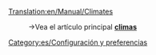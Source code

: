 [[Translation:en/Manual/Climates]]


:→Vea el artículo principal '''[[es/climas|climas]]'''

[[Category:es/Configuración y preferencias]]